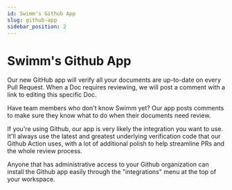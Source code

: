 ```yaml
---
id: Swimm's Github App
slug: github-app
sidebar_position: 2
---
```


# Swimm's Github App

Our new GitHub app will verify all your documents are up-to-date on every Pull 
Request. When a Doc requires reviewing, we will post a comment with a link to 
editing this specific Doc. 

Have team members who don't know Swimm yet? Our app posts comments to make sure 
they know what to do when their documents need review.

If you're using Github, our app is very likely the integration you want to use.
It'll always use the latest and greatest underlying verification code that our
Github Action uses, with a lot of additional polish to help streamline PRs and
the whole review process. 

Anyone that has administrative access to your Github organization can install
the Github app easily through the "integrations" menu at the top of your 
workspace.